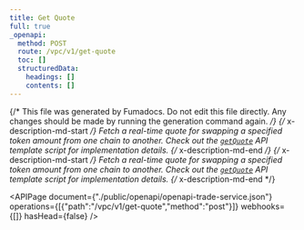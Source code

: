 ```yaml
---
title: Get Quote
full: true
_openapi:
  method: POST
  route: /vpc/v1/get-quote
  toc: []
  structuredData:
    headings: []
    contents: []
---
```


{/* This file was generated by Fumadocs. Do not edit this file directly. Any changes should be made by running the generation command again. */}
{/* x-description-md-start */}
Fetch a real-time quote for swapping a specified token amount from one chain to another. Check out the [`getQuote`](https://github.com/okto-hq/okto-sdkv2-trade-service-template-app/tree/main/src/api) API template script for implementation details.
{/* x-description-md-end */}
{/* x-description-md-start */}
Fetch a real-time quote for swapping a specified token amount from one chain to another. Check out the [`getQuote`](https://github.com/okto-hq/okto-sdkv2-trade-service-template-app/tree/main/src/api) API template script for implementation details.
{/* x-description-md-end */}

<APIPage document={"./public/openapi/openapi-trade-service.json"} operations={[{"path":"/vpc/v1/get-quote","method":"post"}]} webhooks={[]} hasHead={false} />